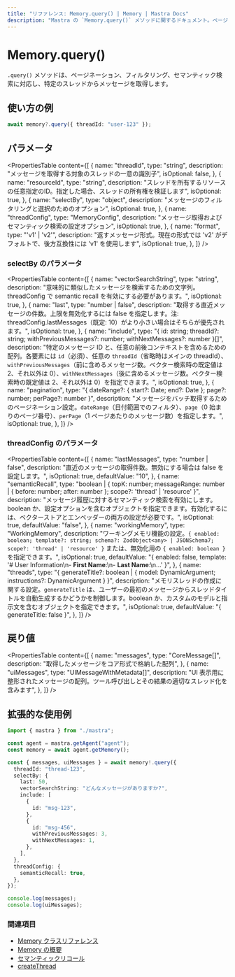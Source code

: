 ```yaml
---
title: "リファレンス: Memory.query() | Memory | Mastra Docs"
description: "Mastra の `Memory.query()` メソッドに関するドキュメント。ページネーション、フィルター、セマンティック検索に対応し、特定のスレッドからメッセージを取得します。"
---
```


# Memory.query()

`.query()` メソッドは、ページネーション、フィルタリング、セマンティック検索に対応し、特定のスレッドからメッセージを取得します。

## 使い方の例

```typescript copy
await memory?.query({ threadId: "user-123" });
```


## パラメータ

<PropertiesTable
  content={[
    {
      name: "threadId",
      type: "string",
      description:
        "メッセージを取得する対象のスレッドの一意の識別子",
      isOptional: false,
    },
    {
      name: "resourceId",
      type: "string",
      description:
        "スレッドを所有するリソースの任意指定のID。指定した場合、スレッドの所有権を検証します",
      isOptional: true,
    },
    {
      name: "selectBy",
      type: "object",
      description: "メッセージのフィルタリングと選択のためのオプション",
      isOptional: true,
    },
    {
      name: "threadConfig",
      type: "MemoryConfig",
      description:
        "メッセージ取得およびセマンティック検索の設定オプション",
      isOptional: true,
    },
    {
      name: "format",
      type: "'v1' | 'v2'",
      description:
        "返すメッセージ形式。現在の形式では 'v2' がデフォルトで、後方互換性には 'v1' を使用します",
      isOptional: true,
    },
  ]}
/>

### selectBy のパラメータ

<PropertiesTable
  content={[
    {
      name: "vectorSearchString",
      type: "string",
      description:
        "意味的に類似したメッセージを検索するための文字列。threadConfig で semantic recall を有効にする必要があります。",
      isOptional: true,
    },
    {
      name: "last",
      type: "number | false",
      description:
        "取得する直近メッセージの件数。上限を無効化するには false を指定します。注: threadConfig.lastMessages（既定: 10）がより小さい場合はそちらが優先されます。",
      isOptional: true,
    },
    {
      name: "include",
      type: "{ id: string; threadId?: string; withPreviousMessages?: number; withNextMessages?: number }[]",
      description:
        "特定のメッセージ ID と、任意の前後コンテキストを含めるための配列。各要素には `id`（必須）、任意の `threadId`（省略時はメインの threadId）、`withPreviousMessages`（前に含めるメッセージ数。ベクター検索時の既定値は 2、それ以外は 0）、`withNextMessages`（後に含めるメッセージ数。ベクター検索時の既定値は 2、それ以外は 0）を指定できます。",
      isOptional: true,
    },
    {
      name: "pagination",
      type: "{ dateRange?: { start?: Date; end?: Date }; page?: number; perPage?: number }",
      description:
        "メッセージをバッチ取得するためのページネーション設定。`dateRange`（日付範囲でのフィルタ）、`page`（0 始まりのページ番号）、`perPage`（1 ページあたりのメッセージ数）を指定します。",
      isOptional: true,
    },
  ]}
/>

### threadConfig のパラメータ

<PropertiesTable
  content={[
    {
      name: "lastMessages",
      type: "number | false",
      description:
        "直近のメッセージの取得件数。無効にする場合は false を設定します。",
      isOptional: true,
      defaultValue: "10",
    },
    {
      name: "semanticRecall",
      type: "boolean | { topK: number; messageRange: number | { before: number; after: number }; scope?: 'thread' | 'resource' }",
      description:
        "メッセージ履歴に対するセマンティック検索を有効にします。boolean か、設定オプションを含むオブジェクトを指定できます。有効化するには、ベクターストアとエンベッダーの両方の設定が必要です。",
      isOptional: true,
      defaultValue: "false",
    },
    {
      name: "workingMemory",
      type: "WorkingMemory",
      description:
        "ワーキングメモリ機能の設定。`{ enabled: boolean; template?: string; schema?: ZodObject<any> | JSONSchema7; scope?: 'thread' | 'resource' }` または、無効化用の `{ enabled: boolean }` を指定できます。",
      isOptional: true,
      defaultValue:
        "{ enabled: false, template: '# User Information\\n- **First Name**:\\n- **Last Name**:\\n...' }",
    },
    {
      name: "threads",
      type: "{ generateTitle?: boolean | { model: DynamicArgument<MastraLanguageModel>; instructions?: DynamicArgument<string> } }",
      description:
        "メモリスレッドの作成に関する設定。`generateTitle` は、ユーザーの最初のメッセージからスレッドタイトルを自動生成するかどうかを制御します。boolean か、カスタムのモデルと指示文を含むオブジェクトを指定できます。",
      isOptional: true,
      defaultValue: "{ generateTitle: false }",
    },
  ]}
/>

## 戻り値

<PropertiesTable
  content={[
    {
      name: "messages",
      type: "CoreMessage[]",
      description: "取得したメッセージをコア形式で格納した配列",
    },
    {
      name: "uiMessages",
      type: "UIMessageWithMetadata[]",
      description:
        "UI 表示用に整形されたメッセージの配列。ツール呼び出しとその結果の適切なスレッド化を含みます",
    },
  ]}
/>

## 拡張的な使用例

```typescript title="src/test-memory.ts" showLineNumbers copy
import { mastra } from "./mastra";

const agent = mastra.getAgent("agent");
const memory = await agent.getMemory();

const { messages, uiMessages } = await memory!.query({
  threadId: "thread-123",
  selectBy: {
    last: 50,
    vectorSearchString: "どんなメッセージがありますか?",
    include: [
      {
        id: "msg-123",
      },
      {
        id: "msg-456",
        withPreviousMessages: 3,
        withNextMessages: 1,
      },
    ],
  },
  threadConfig: {
    semanticRecall: true,
  },
});

console.log(messages);
console.log(uiMessages);
```


### 関連項目

- [Memory クラスリファレンス](/reference/memory/memory-class)
- [Memory の概要](/docs/memory/overview)
- [セマンティックリコール](/docs/memory/semantic-recall)
- [createThread](/reference/memory/createThread)